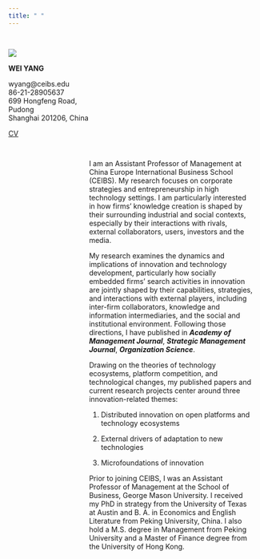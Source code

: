 ```yaml
---
title: " "
---
```


::: {.column style="float:left;  width: 35%;"}
## 

![](images/EmbeddedImage-03.jpeg)

**WEI YANG**

wyang\@ceibs.edu\
86-21-28905637\
699 Hongfeng Road, Pudong\
Shanghai 201206, China

<a href="https://github.com/weiyang873/weiyang873.github.io/blob/main/Wei%20Yang_CV_Nov2022.pdf">CV</a>
:::

::: {.column style="float:right;  width: 65%;padding: 15px;"}
I am an Assistant Professor of Management at China Europe International Business School (CEIBS). My research focuses on corporate strategies and entrepreneurship in high technology settings. I am particularly interested in how firms' knowledge creation is shaped by their surrounding industrial and social contexts, especially by their interactions with rivals, external collaborators, users, investors and the media.

My research examines the dynamics and implications of innovation and technology development, particularly how socially embedded firms' search activities in innovation are jointly shaped by their capabilities, strategies, and interactions with external players, including inter-firm collaborators, knowledge and information intermediaries, and the social and institutional environment. Following those directions, I have published in ***Academy of Management Journal***, ***Strategic Management Journal***, ***Organization Science***.

Drawing on the theories of technology ecosystems, platform competition, and technological changes, my published papers and current research projects center around three innovation-related themes:

1.  Distributed innovation on open platforms and technology ecosystems

2.  External drivers of adaptation to new technologies

3.  Microfoundations of innovation

Prior to joining CEIBS, I was an Assistant Professor of Management at the School of Business, George Mason University. I received my PhD in strategy from the University of Texas at Austin and B. A. in Economics and English Literature from Peking University, China. I also hold a M.S. degree in Management from Peking University and a Master of Finance degree from the University of Hong Kong.
:::
